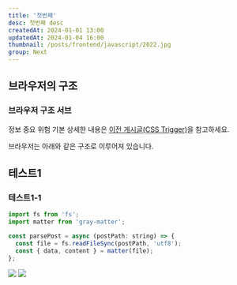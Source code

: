 ```yaml
---
title: '첫번째'
desc: 첫번째 desc
createdAt: 2024-01-01 13:00
updatedAt: 2024-01-04 16:00
thumbnail: /posts/frontend/javascript/2022.jpg
group: Next
---
```


## 브라우저의 구조
### 브라우저 구조 서브

<Callout type='info'>정보</Callout>
<Callout type='warn'>중요</Callout>
<Callout type='danger'>위험</Callout>
<Callout type='normal'>기본</Callout>
<Callout type='warn'>
  상세한 내용은 [이전 게시글(CSS Trigger)](/blog/manual/css-trigger)을 참고하세요.
</Callout>


브라우저는 아래와 같은 구조로 이루어져 있습니다.









## 테스트1
### 테스트1-1

```javascript {5}
import fs from 'fs';
import matter from 'gray-matter';

const parsePost = async (postPath: string) => {
  const file = fs.readFileSync(postPath, 'utf8');
  const { data, content } = matter(file);
};
```

![](/posts/frontend/javascript/2022.jpg)
![](/posts/frontend/javascript/test.png)



